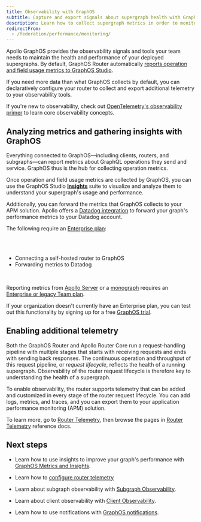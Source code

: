 ```yaml
---
title: Observability with GraphOS
subtitle: Capture and export signals about supergraph health with GraphOS and router telemetry
description: Learn how to collect supergraph metrics in order to monitor and optimize your GraphQL usage and performance. Collect raw metrics, insights, and alerts with Apollo GraphOS, GraphOS Studio, and GraphOS Router and Apollo Router Core.
redirectFrom:
  - /federation/performance/monitoring/
---
```


Apollo GraphOS provides the observability signals and tools your team needs to maintain the health and performance of your deployed supergraphs. By default, GraphOS Router automatically [reports operation and field usage metrics to GraphOS Studio](/graphos/platform/insights/sending-operation-metrics#from-the-apollo-router-or-apollo-server).

If you need more data than what GraphOS collects by default, you can declaratively configure your router to collect and export additional telemetry to your observability tools.

<Tip>

If you're new to observability, check out [OpenTelemetry's observability primer](https://opentelemetry.io/docs/concepts/observability-primer/) to learn core observability concepts.

</Tip>

## Analyzing metrics and gathering insights with GraphOS

Everything connected to GraphOS—including clients, routers, and subgraphs—can report metrics about GraphQL operations they send and service. GraphOS thus is the hub for collecting operation metrics.

Once operation and field usage metrics are collected by GraphOS, you can use the GraphOS Studio [**Insights**](/graphos/platform/insights) suite to visualize and analyze them to understand your supergraph's usage and performance.

Additionally, you can forward the metrics that GraphOS collects to your APM solution. Apollo offers a [Datadog integration](/graphos/platform/insights/datadog-forwarding) to forward your graph's performance metrics to your Datadog account.

<EnterpriseFeature>

The following require an [Enterprise plan](https://www.apollographql.com/pricing/):

<br />
<br />

- Connecting a self-hosted router to GraphOS
- Forwarding metrics to Datadog

<br />

Reporting metrics from [Apollo Server](/apollo-server) or a [monograph](/graphos/get-started/concepts/graphs/#monographs) requires an [Enterprise or legacy Team plan](https://www.apollographql.com/pricing).

If your organization doesn't currently have an Enterprise plan, you can test out this functionality by signing up for a free [GraphOS trial](https://studio.apollographql.com/signup?referrer=docs-content).

</EnterpriseFeature>

## Enabling additional telemetry

Both the GraphOS Router and Apollo Router Core run a request-handling pipeline with multiple stages that starts with receiving requests and ends with sending back responses. The continuous operation and throughput of this request pipeline, or _request lifecycle_, reflects the health of a running supergraph. Observability of the router request lifecycle is therefore key to understanding the health of a supergraph.

<Wistia WistiaId="009wt60p7a" />

To enable observability, the router supports telemetry that can be added and customized in every stage of the router request lifecycle. You can add logs, metrics, and traces, and you can export them to your application performance monitoring (APM) solution.

To learn more, go to [Router Telemetry](/graphos/routing/observability/telemetry), then browse the pages in [Router Telemetry](/graphos/reference/router/telemetry/log-exporters/overview) reference docs.


## Next steps 

- Learn how to use insights to improve your graph's performance with [GraphOS Metrics and Insights](/graphos/platform/insights/).

- Learn how to [configure router telemetry](/graphos/routing/observability/telemetry)

- Learn about subgraph observability with [Subgraph Observability](/graphos/routing/observability/subgraph-error-inclusion).

- Learn about client observability with [Client Observability](/graphos/routing/observability/client-id-enforcement/).

- Learn how to use notifications with [GraphOS notifications](/graphos/platform/insights/notifications).
